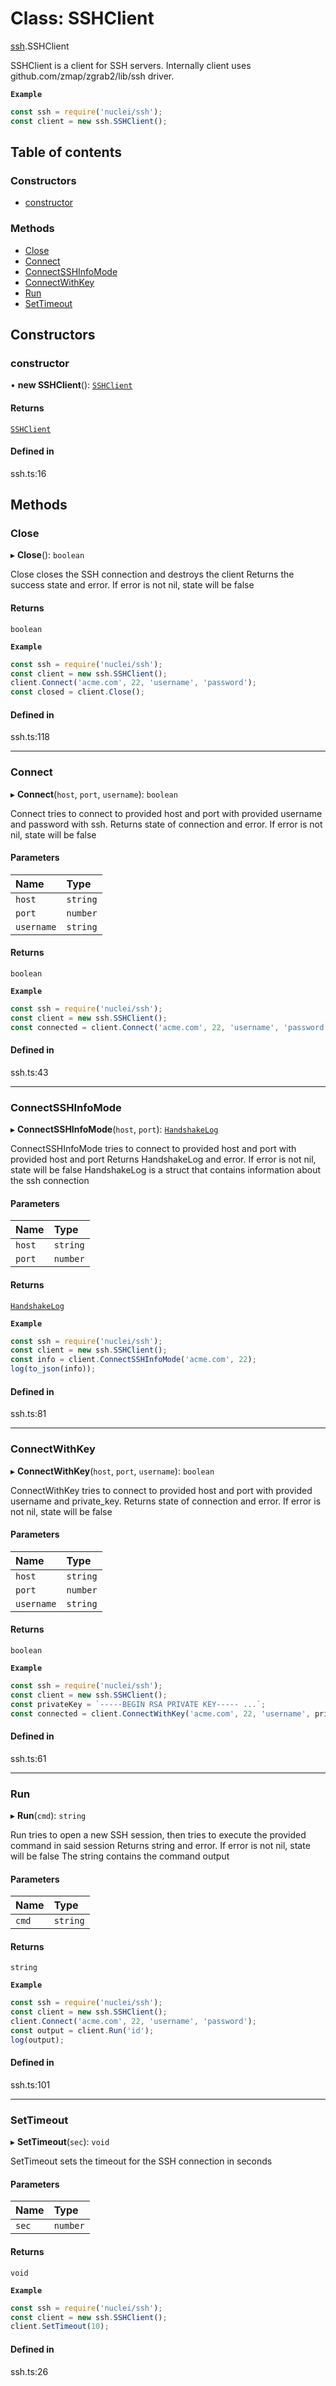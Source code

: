 # Class: SSHClient

[ssh](/templates/protocols/javascript/modules/ssh).SSHClient

SSHClient is a client for SSH servers.
Internally client uses github.com/zmap/zgrab2/lib/ssh driver.

**`Example`**

```javascript
const ssh = require('nuclei/ssh');
const client = new ssh.SSHClient();
```

## Table of contents

### Constructors

- [constructor](/templates/protocols/javascript/modules/ssh.SSHClient#constructor)

### Methods

- [Close](/templates/protocols/javascript/modules/ssh.SSHClient#close)
- [Connect](/templates/protocols/javascript/modules/ssh.SSHClient#connect)
- [ConnectSSHInfoMode](/templates/protocols/javascript/modules/ssh.SSHClient#connectsshinfomode)
- [ConnectWithKey](/templates/protocols/javascript/modules/ssh.SSHClient#connectwithkey)
- [Run](/templates/protocols/javascript/modules/ssh.SSHClient#run)
- [SetTimeout](/templates/protocols/javascript/modules/ssh.SSHClient#settimeout)

## Constructors

### constructor

• **new SSHClient**(): [`SSHClient`](/templates/protocols/javascript/modules/ssh.SSHClient)

#### Returns

[`SSHClient`](/templates/protocols/javascript/modules/ssh.SSHClient)

#### Defined in

ssh.ts:16

## Methods

### Close

▸ **Close**(): `boolean`

Close closes the SSH connection and destroys the client
Returns the success state and error. If error is not nil,
state will be false

#### Returns

`boolean`

**`Example`**

```javascript
const ssh = require('nuclei/ssh');
const client = new ssh.SSHClient();
client.Connect('acme.com', 22, 'username', 'password');
const closed = client.Close();
```

#### Defined in

ssh.ts:118

___

### Connect

▸ **Connect**(`host`, `port`, `username`): `boolean`

Connect tries to connect to provided host and port
with provided username and password with ssh.
Returns state of connection and error. If error is not nil,
state will be false

#### Parameters

| Name | Type |
| :------ | :------ |
| `host` | `string` |
| `port` | `number` |
| `username` | `string` |

#### Returns

`boolean`

**`Example`**

```javascript
const ssh = require('nuclei/ssh');
const client = new ssh.SSHClient();
const connected = client.Connect('acme.com', 22, 'username', 'password');
```

#### Defined in

ssh.ts:43

___

### ConnectSSHInfoMode

▸ **ConnectSSHInfoMode**(`host`, `port`): [`HandshakeLog`](/templates/protocols/javascript/modules/ssh.HandshakeLog)

ConnectSSHInfoMode tries to connect to provided host and port
with provided host and port
Returns HandshakeLog and error. If error is not nil,
state will be false
HandshakeLog is a struct that contains information about the
ssh connection

#### Parameters

| Name | Type |
| :------ | :------ |
| `host` | `string` |
| `port` | `number` |

#### Returns

[`HandshakeLog`](/templates/protocols/javascript/modules/ssh.HandshakeLog)

**`Example`**

```javascript
const ssh = require('nuclei/ssh');
const client = new ssh.SSHClient();
const info = client.ConnectSSHInfoMode('acme.com', 22);
log(to_json(info));
```

#### Defined in

ssh.ts:81

___

### ConnectWithKey

▸ **ConnectWithKey**(`host`, `port`, `username`): `boolean`

ConnectWithKey tries to connect to provided host and port
with provided username and private_key.
Returns state of connection and error. If error is not nil,
state will be false

#### Parameters

| Name | Type |
| :------ | :------ |
| `host` | `string` |
| `port` | `number` |
| `username` | `string` |

#### Returns

`boolean`

**`Example`**

```javascript
const ssh = require('nuclei/ssh');
const client = new ssh.SSHClient();
const privateKey = `-----BEGIN RSA PRIVATE KEY----- ...`;
const connected = client.ConnectWithKey('acme.com', 22, 'username', privateKey);
```

#### Defined in

ssh.ts:61

___

### Run

▸ **Run**(`cmd`): `string`

Run tries to open a new SSH session, then tries to execute
the provided command in said session
Returns string and error. If error is not nil,
state will be false
The string contains the command output

#### Parameters

| Name | Type |
| :------ | :------ |
| `cmd` | `string` |

#### Returns

`string`

**`Example`**

```javascript
const ssh = require('nuclei/ssh');
const client = new ssh.SSHClient();
client.Connect('acme.com', 22, 'username', 'password');
const output = client.Run('id');
log(output);
```

#### Defined in

ssh.ts:101

___

### SetTimeout

▸ **SetTimeout**(`sec`): `void`

SetTimeout sets the timeout for the SSH connection in seconds

#### Parameters

| Name | Type |
| :------ | :------ |
| `sec` | `number` |

#### Returns

`void`

**`Example`**

```javascript
const ssh = require('nuclei/ssh');
const client = new ssh.SSHClient();
client.SetTimeout(10);
```

#### Defined in

ssh.ts:26
